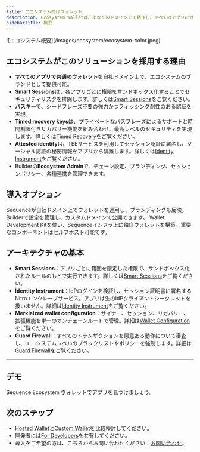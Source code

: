 ```yaml
---
title: エコシステム向けウォレット
description: Ecosystem Walletは、あなたのドメイン上で動作し、すべてのアプリに対応する消費者向けのスマートウォレットです。パスキー、ソーシャル認証、時間制限付きリカバリーキー、サンドボックス化された権限を組み合わせることで、高いセキュリティと使いやすさを両立しています。
sidebarTitle: 概要
---
```


<Frame>
  ![エコシステム概要](/images/ecosystem/ecosystem-color.jpeg)
</Frame>

## エコシステムがこのソリューションを採用する理由

- **すべてのアプリで共通のウォレット**を自社ドメイン上で、エコシステムのブランドとして提供可能。
- **Smart Sessions**は、各アプリごとに権限をサンドボックス化することでセキュリティリスクを排除します。詳しくは[Smart Sessions](/solutions/wallets/ecosystems/smart-sessions)をご覧ください。
- **パスキー**で、シードフレーズ不要の強力かつフィッシング耐性のある認証を実現。
- **Timed recovery keys**は、プライベートなパスフレーズによるサポートと時間制限付きリカバリー機能を組み合わせ、最高レベルのセキュリティを実現します。詳しくは[Timed Recovery](/solutions/wallets/ecosystems/timed-recovery)をご覧ください。
- **Attested identity**は、TEEサービスを利用してセッション認証に署名し、ソーシャル認証の秘密情報をアプリから隔離します。詳しくは[Identity Instrument](/solutions/wallets/ecosystems/identity-instrument)をご覧ください。
- Builderの**Ecosystem Admin**で、チェーン設定、ブランディング、セッションポリシー、各種連携を管理できます。

## 導入オプション

<CardGroup>
  <Card title="ホステッド ウォレット" href="/solutions/wallets/ecosystems/hosted-wallet">
    Sequenceが自社ドメイン上でウォレットを運用し、ブランディングも反映。Builderで設定を管理し、カスタムドメインで公開できます。
  </Card>

  <Card title="カスタムウォレット" href="/solutions/wallets/ecosystems/custom-wallet">
    Wallet Development Kitを使い、Sequenceインフラ上に独自ウォレットを構築。重要なコンポーネントはセルフホスト可能です。
  </Card>
</CardGroup>

## アーキテクチャの基本

- **Smart Sessions**：アプリごとに範囲を限定した権限で、サンドボックス化されたルールのもとで実行できます。詳しくは[Smart Sessions](/solutions/wallets/ecosystems/smart-sessions)をご覧ください。
- **Identity Instrument**：IdPログインを検証し、セッション証明書に署名するNitroエンクレーブサービス。アプリは生のIdPクライアントシークレットを扱いません。詳細は[Identity Instrument](/solutions/wallets/ecosystems/identity-instrument)をご覧ください。
- **Merkleized wallet configuration**：サイナー、セッション、リカバリー、拡張機能を単一のオンチェーンルートで管理。詳細は[Wallet Configuration](/solutions/wallets/ecosystems/wallet-config)をご覧ください。
- **Guard Firewall**：すべてのトランザクションを悪意ある動作について審査し、エコシステムレベルのブラックリストやポリシーを強制します。詳細は[Guard Firewall](/solutions/wallets/ecosystems/guard-firewall)をご覧ください。

---

## デモ

<Card title="アプリを探す" icon="play" href="https://v3.sequence-dev.app/wallet/discover">
  Sequence Ecosystem ウォレットでアプリを見つけましょう。
</Card>

## 次のステップ

- [Hosted Wallet](/solutions/wallets/ecosystems/hosted-wallet)と[Custom Wallet](/solutions/wallets/ecosystems/custom-wallet)を比較検討してください。
- 開発者には[For Developers](/solutions/wallets/developers/overview)を共有してください。
- 導入をご希望の方は、こちらからお問い合わせください：[お問い合わせ](https://sequence.xyz/contact)。